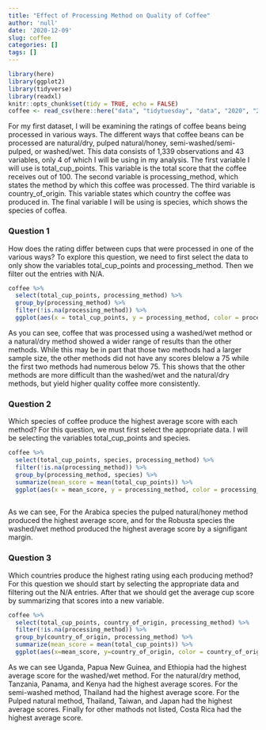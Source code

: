 ```yaml
---
title: "Effect of Processing Method on Quality of Coffee"
author: 'null'
date: '2020-12-09'
slug: coffee
categories: []
tags: []
---
```

```r
library(here)
library(ggplot2)
library(tidyverse)
library(readxl)
knitr::opts_chunk$set(tidy = TRUE, echo = FALSE)
coffee <- read_csv(here::here("data", "tidytuesday", "data", "2020", "2020-07-07", "coffee_ratings.csv"))
```

For my first dataset, I will be examining the ratings of coffee beans being processed in various ways. The different ways that coffee beans can be processed are natural/dry, pulped natural/honey, semi-washed/semi-pulped, or washed/wet. This data consists of 1,339 observations and 43 variables, only 4 of which I will be using in my analysis. The first variable I will use is total_cup_points. This variable is the total score that the coffee receives out of 100. The second variable is processing_method, which states the method by which this coffee was processed. The third variable is country_of_origin. This variable states which country the coffee was produced in. The final variable I will be using is species, which shows the species of coffea.

### Question 1
How does the rating differ between cups that were processed in one of the various ways? To explore this question, we need to first select the data to only show the variables total_cup_points and processing_method. Then we filter out the entries with N/A.
```r
coffee %>%
  select(total_cup_points, processing_method) %>%
  group_by(processing_method) %>%
  filter(!is.na(processing_method)) %>%
  ggplot(aes(x = total_cup_points, y = processing_method, color = processing_method)) + geom_count(show.legend=F) + ggtitle("Score per Processing Method") + xlab("Total Cup Score") + ylab("Processing Method")
```
As you can see, coffee that was processed using a washed/wet method or a natural/dry method showed a wider range of results than the other methods. While this may be in part that those two methods had a larger sample size, the other methods did not have any scores blelow a 75 while the first two methods had numerous below 75. This shows that the other methods are more difficult than the washed/wet and the natural/dry methods, but yield higher quality coffee more consistently.


### Question 2
Which species of coffee produce the highest average score with each method? For this question, we must first select the appropriate data. I will be selecting the variables total_cup_points and species.
```r
coffee %>%
  select(total_cup_points, species, processing_method) %>%
  filter(!is.na(processing_method)) %>%
  group_by(processing_method, species) %>%
  summarize(mean_score = mean(total_cup_points)) %>%
  ggplot(aes(x = mean_score, y = processing_method, color = processing_method)) +geom_point(show.legend=F) + facet_wrap(~ species) + ggtitle("Average Score per Species") +xlab("Mean Score") + ylab("Processing Method")
  
```
As we can see, For the Arabica species the pulped natural/honey method produced the highest average score, and for the Robusta species the washed/wet method produced the highest average score by a signifigant margin.


### Question 3
Which countries produce the highest rating using each producing method? For this question we should start by selecting the appropriate data and filtering out the N/A entries. After that we should get the average cup score by summarizing that scores into a new variable.
```r
coffee %>%
  select(total_cup_points, country_of_origin, processing_method) %>%
  filter(!is.na(processing_method)) %>%
  group_by(country_of_origin, processing_method) %>%
  summarize(mean_score = mean(total_cup_points)) %>%
  ggplot(aes(x=mean_score, y=country_of_origin, color = country_of_origin)) +geom_point(show.legend=F) + facet_grid(~ processing_method) + ggtitle("Average Score per Country of Origin") + xlab("Mean Score") + ylab("County of Origin")
```
As we can see Uganda, Papua New Guinea, and Ethiopia had the highest average score for the washed/wet method. For the natural/dry method, Tanzania, Panama, and Kenya had the highest average scores. For the semi-washed method, Thailand had the highest average score. For the Pulped natural method, Thailand, Taiwan, and Japan had the highest average scores. Finally for other mathods not listed, Costa Rica had the highest average score.